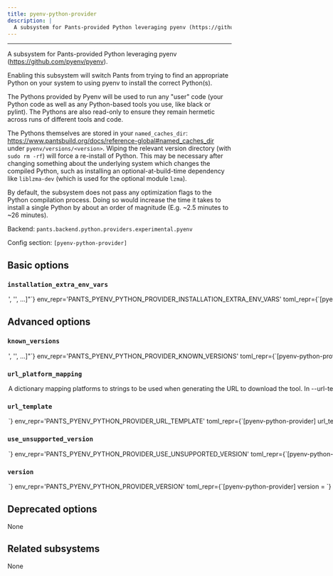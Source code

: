 ```yaml
---
title: pyenv-python-provider
description: |
  A subsystem for Pants-provided Python leveraging pyenv (https://github.com/pyenv/pyenv).
---
```



---

A subsystem for Pants-provided Python leveraging pyenv (https://github.com/pyenv/pyenv).

Enabling this subsystem will switch Pants from trying to find an appropriate Python on your system to using pyenv to install the correct Python(s).

The Pythons provided by Pyenv will be used to run any &#x22;user&#x22; code (your Python code as well as any Python-based tools you use, like black or pylint). The Pythons are also read-only to ensure they remain hermetic across runs of different tools and code.

The Pythons themselves are stored in your `named_caches_dir`: https://www.pantsbuild.org/docs/reference-global#named_caches_dir under `pyenv/versions/<version>`. Wiping the relevant version directory (with `sudo rm -rf`) will force a re-install of Python. This may be necessary after changing something about the underlying system which changes the compiled Python, such as installing an optional-at-build-time dependency like `liblzma-dev` (which is used for the optional module `lzma`).

By default, the subsystem does not pass any optimization flags to the Python compilation process. Doing so would increase the time it takes to install a single Python by about an order of magnitude (E.g. ~2.5 minutes to ~26 minutes).

Backend: <span className="color--primary">`pants.backend.python.providers.experimental.pyenv`</span>

Config section: <span className="color--primary">`[pyenv-python-provider]`</span>

<span className={styles.options}>

## Basic options

### `installation_extra_env_vars`

<Option
  cli_repr={`--pyenv-python-provider-installation-extra-env-vars="['<str>', '<str>', ...]"`}
  env_repr='PANTS_PYENV_PYTHON_PROVIDER_INSTALLATION_EXTRA_ENV_VARS'
  toml_repr={`[pyenv-python-provider]
installation_extra_env_vars = [
    '<str>',
    '<str>',
    ...,
]`}
  default_repr={`[]`}
  target_field_name='pyenv_python_provider_installation_extra_env_vars'
>

Additional environment variables to include when running `pyenv install`.

Entries are strings in the form `ENV_VAR=value` to use explicitly; or just `ENV_VAR` to copy the value of a variable in Pants&#x27;s own environment. `fnmatch` globs like `ENV_VAR_PREFIXED_*` can be used to copy multiple environment variables.

This is especially useful if you want to use an optimized Python (E.g. setting `PYTHON_CONFIGURE_OPTS='--enable-optimizations --with-lto'` and `PYTHON_CFLAGS='-march=native -mtune=native'`) or need custom compiler flags.

Note that changes to this option result in a different fingerprint for the installed Python, and therefore will cause a full re-install if changed.

See https://github.com/pyenv/pyenv/blob/master/plugins/python-build/README.md#special-environment-variables for supported env vars.

</Option>

## Advanced options

### `known_versions`

<Option
  cli_repr={`--pyenv-python-provider-known-versions="['<str>', '<str>', ...]"`}
  env_repr='PANTS_PYENV_PYTHON_PROVIDER_KNOWN_VERSIONS'
  toml_repr={`[pyenv-python-provider]
known_versions = [
    '<str>',
    '<str>',
    ...,
]`}
  default_repr={`[\n  "2.5.3|macos_x86_64|2068872d4f3174d697bcfd602ada3dc2b7764e84f73be7850c0de86fbf00f69e|1335821",\n  "2.5.3|macos_arm64|2068872d4f3174d697bcfd602ada3dc2b7764e84f73be7850c0de86fbf00f69e|1335821",\n  "2.5.3|linux_x86_64|2068872d4f3174d697bcfd602ada3dc2b7764e84f73be7850c0de86fbf00f69e|1335821",\n  "2.5.3|linux_arm64|2068872d4f3174d697bcfd602ada3dc2b7764e84f73be7850c0de86fbf00f69e|1335821",\n  "2.4.7|macos_x86_64|0c0137963dd3c4b356663a3a152a64815e5e4364f131f2976a2731a13ab1de4d|799490",\n  "2.4.7|macos_arm64|0c0137963dd3c4b356663a3a152a64815e5e4364f131f2976a2731a13ab1de4d|799490",\n  "2.4.7|linux_x86_64|0c0137963dd3c4b356663a3a152a64815e5e4364f131f2976a2731a13ab1de4d|799490",\n  "2.4.7|linux_arm64|0c0137963dd3c4b356663a3a152a64815e5e4364f131f2976a2731a13ab1de4d|799490"\n]`}
>

Known versions to verify downloads against.

Each element is a pipe-separated string of `version|platform|sha256|length` or
`version|platform|sha256|length|url_override`, where:

- `version` is the version string
- `platform` is one of `[linux_arm64,linux_x86_64,macos_arm64,macos_x86_64]`
- `sha256` is the 64-character hex representation of the expected sha256
  digest of the download file, as emitted by `shasum -a 256`
- `length` is the expected length of the download file in bytes, as emitted by
  `wc -c`
- (Optional) `url_override` is a specific url to use instead of the normally
  generated url for this version

E.g., `3.1.2|macos_x86_64|6d0f18cd84b918c7b3edd0203e75569e0c7caecb1367bbbe409b44e28514f5be|42813`.
and `3.1.2|macos_arm64 |aca5c1da0192e2fd46b7b55ab290a92c5f07309e7b0ebf4e45ba95731ae98291|50926|https://example.mac.org/bin/v3.1.2/mac-aarch64-v3.1.2.tgz`.

Values are space-stripped, so pipes can be indented for readability if necessary.

</Option>

### `url_platform_mapping`

<Option
  cli_repr={`--pyenv-python-provider-url-platform-mapping="{'key1': val1, 'key2': val2, ...}"`}
  env_repr='PANTS_PYENV_PYTHON_PROVIDER_URL_PLATFORM_MAPPING'
  toml_repr={`[pyenv-python-provider.url_platform_mapping]
key1 = val1
key2 = val2
...`}
  default_repr={`{}`}
>

A dictionary mapping platforms to strings to be used when generating the URL to download the tool.

In `--url-template`, anytime the `{platform}` string is used, Pants will determine the current platform, and substitute `{platform}` with the respective value from your dictionary.

For example, if you define `{"macos_x86_64": "apple-darwin", "linux_x86_64": "unknown-linux"}`, and run Pants on Linux with an intel architecture, then `{platform}` will be substituted in the `--url-template` option with `unknown-linux`.

</Option>

### `url_template`

<Option
  cli_repr={`--pyenv-python-provider-url-template=<str>`}
  env_repr='PANTS_PYENV_PYTHON_PROVIDER_URL_TEMPLATE'
  toml_repr={`[pyenv-python-provider]
url_template = <str>`}
  default_repr={`https://github.com/pyenv/pyenv/archive/refs/tags/v{version}.tar.gz`}
>

URL to download the tool, either as a single binary file or a compressed file (e.g. zip file). You can change this to point to your own hosted file, e.g. to work with proxies or for access via the filesystem through a `file:$abspath` URL (e.g. `file:/this/is/absolute`, possibly by [templating the buildroot in a config file](https://www.pantsbuild.org/2.28/docs/using-pants/key-concepts/options#config-file-entries)).

Use `{version}` to have the value from `--version` substituted, and `{platform}` to have a value from `--url-platform-mapping` substituted in, depending on the current platform. For example, https://github.com/.../protoc-&#123;version&#125;-&#123;platform&#125;.zip.

</Option>

### `use_unsupported_version`

<Option
  cli_repr={`--pyenv-python-provider-use-unsupported-version=<UnsupportedVersionUsage>`}
  env_repr='PANTS_PYENV_PYTHON_PROVIDER_USE_UNSUPPORTED_VERSION'
  toml_repr={`[pyenv-python-provider]
use_unsupported_version = <UnsupportedVersionUsage>`}
  one_of='error, warning'
  default_repr={`error`}
>

What action to take in case the requested version of pyenv is not supported.

Supported pyenv versions: unspecified

</Option>

### `version`

<Option
  cli_repr={`--pyenv-python-provider-version=<str>`}
  env_repr='PANTS_PYENV_PYTHON_PROVIDER_VERSION'
  toml_repr={`[pyenv-python-provider]
version = <str>`}
  default_repr={`2.5.3`}
>

Use this version of pyenv.

</Option>

## Deprecated options

None

## Related subsystems

None

</span>
